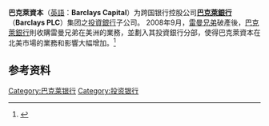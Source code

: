 {{Infobox Company 
|company_name = 巴克萊資本 Barclays Capital 
|company_logo = Barclays_Capital_LOGO2018.png
|company_type    = [[投資銀行|投資銀行]]
|foundation      = 1997
|location        = [[英國|英國]][[倫敦|倫敦]],
|num_employees   = 25,500
|industry        = [[金融業|金融業]]
|products        = [[金融服務|金融服務]]
|parent          = [[巴克萊銀行|巴克萊銀行]]
|net_income      = {{profit}} $103.34億[[美元|USD]] (2007)
|assets       = {{increase}}  1.497兆[[美元|USD]] (2008)
|homepage        = [http://www.barcap.com/ BarCap.com]
}}

'''巴克萊資本'''（[[英語|英語]]：'''Barclays Capital '''）为跨国银行控股公司'''[[巴克萊銀行|巴克萊銀行]]'''（'''Barclays  PLC'''）集团之[[投資銀行|投資銀行]]子公司。
2008年9月，[[雷曼兄弟|雷曼兄弟]]破產後，[[巴克萊銀行|巴克萊銀行]]則收購雷曼兄弟在美洲的業務，並劃入其投資銀行分部，使得巴克萊資本在北美市場的業務和影響大幅增加。<ref>{{cite news|first= India|last= Knight|url= http://business.timesonline.co.uk/tol/business/industry_sectors/banking_and_finance/article4776142.ece|title= Barclays' deal gives hope to UK staff of Lehman Brothers|publisher= The Times|date= 2008-09-18|accessdate= 2010-04-26|location= London|archive-date= 2011-06-12|archive-url= https://web.archive.org/web/20110612100410/http://business.timesonline.co.uk/tol/business/industry_sectors/banking_and_finance/article4776142.ece|dead-url= no}}</ref>

==参考资料==
{{reflist}}

{{主要投资银行}}

[[Category:巴克莱银行|Category:巴克莱银行]]
[[Category:投资银行|Category:投资银行]]